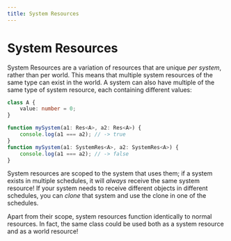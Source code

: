 ```yaml
---
title: System Resources
---
```


# System Resources

System Resources are a variation of resources that are unique _per system_,
rather than per world. This means that multiple system resources of the same
type can exist in the world. A system can also have multiple of the same type of
system resource, each containing different values:

```ts
class A {
	value: number = 0;
}

function mySystem(a1: Res<A>, a2: Res<A>) {
	console.log(a1 === a2); // -> true
}
function mySystem(a1: SystemRes<A>, a2: SystemRes<A>) {
	console.log(a1 === a2); // -> false
}
```

System resources are scoped to the system that uses them; if a system exists in
multiple schedules, it will _always_ receive the same system resource! If your
system needs to receive different objects in different schedules, you can
_clone_ that system and use the clone in one of the schedules.

Apart from their scope, system resources function identically to normal
resources. In fact, the same class could be used both as a system resource and
as a world resource!
